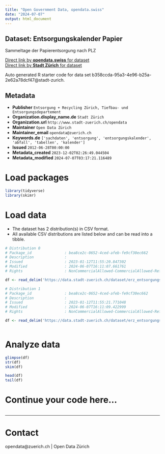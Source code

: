 ```yaml
---
title: "Open Government Data, opendata.swiss"
date: "2024-07-07"
output: html_document
---
```


## Dataset: Entsorgungskalender Papier

Sammeltage der Papierentsorgung nach PLZ

[Direct link by **opendata.swiss** for dataset](https://opendata.swiss/de/dataset/entsorgungskalender-papier2)<br>
[Direct link by **Stadt Zürich** for dataset](https://data.stadt-zuerich.ch/dataset/erz_entsorgungskalender_papier)

Auto generated R starter code for data set b358ccda-95a3-4e96-b25a-2e62a78dcf47@stadt-zurich.

## Metadata

- **Publisher** `Entsorgung + Recycling Zürich, Tiefbau- und Entsorgungsdepartement`
- **Organization.display_name.de** `Stadt Zürich`
- **Organization.url** `http://www.stadt-zuerich.ch/opendata`
- **Maintainer** `Open Data Zürich`
- **Maintainer_email** `opendata@zuerich.ch`
- **Keywords.de** `['sachdaten', 'entsorgung', 'entsorgungskalender', 'abfall', 'tabellen', 'kalender']`
- **Issued** `2012-06-28T00:00:00`
- **Metadata_created** `2023-12-02T02:26:49.044504`
- **Metadata_modified** `2024-07-07T03:17:21.116489`


# Load packages

```r

library(tidyverse)
library(skimr)

```

# Load data

-   The dataset has 2 distribution(s) in CSV format.
-   All available CSV distributions are listed below and can be read into a tibble.

```r

# Distribution 0
# Package_id               : bea8ce2c-0652-4ced-afeb-fe9cf30ec662
# Description              : 
# Issued                   : 2023-01-12T11:55:20.847302
# Modified                 : 2024-06-07T16:11:07.661761
# Rights                   : NonCommercialAllowed-CommercialAllowed-ReferenceNotRequired

df <- read_delim('https://data.stadt-zuerich.ch/dataset/erz_entsorgungskalender_papier/download/entsorgungskalender_papier_2023.csv')

# Distribution 1
# Package_id               : bea8ce2c-0652-4ced-afeb-fe9cf30ec662
# Description              : 
# Issued                   : 2023-01-12T11:55:21.771048
# Modified                 : 2024-06-07T16:11:09.422999
# Rights                   : NonCommercialAllowed-CommercialAllowed-ReferenceNotRequired

df <- read_delim('https://data.stadt-zuerich.ch/dataset/erz_entsorgungskalender_papier/download/entsorgungskalender_papier_2024.csv')



```

# Analyze data

```r

glimpse(df)
str(df)
skim(df)

head(df)
tail(df)

```

# Continue your code here...

```r

```

------------------------------------------------------------------------

# Contact

opendata@zuerich.ch | Open Data Zürich
